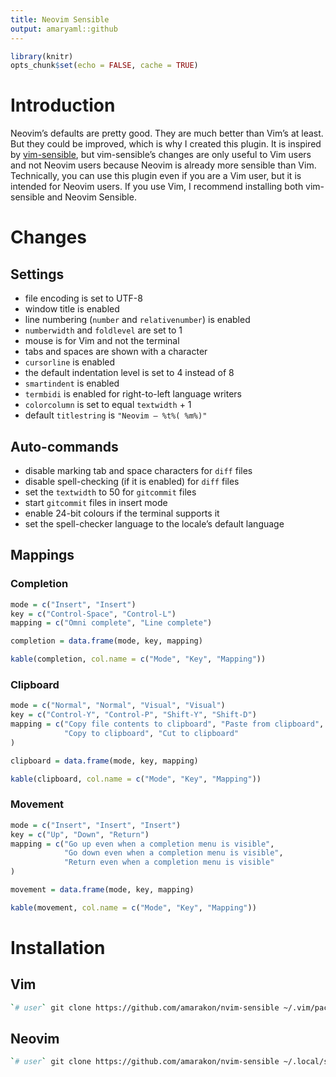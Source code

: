 ```yaml
---
title: Neovim Sensible
output: amaryaml::github
---
```

```r
library(knitr)
opts_chunk$set(echo = FALSE, cache = TRUE)
```

# Introduction

Neovim's defaults are pretty good.
They are much better than Vim's at least.
But they could be improved, which is why I created this plugin.
It is inspired by [vim-sensible](https://github.com/tpope/vim-sensible), but
vim-sensible's changes are only useful to Vim users and not Neovim users because
Neovim is already more sensible than Vim.
Technically, you can use this plugin even if you are a Vim user, but it is
intended for Neovim users.
If you use Vim, I recommend installing both vim-sensible and Neovim Sensible.

# Changes

## Settings

- file encoding is set to UTF-8
- window title is enabled
- line numbering (`number` and `relativenumber`) is enabled
- `numberwidth` and `foldlevel` are set to 1
- mouse is for Vim and not the terminal
- tabs and spaces are shown with a character
- `cursorline` is enabled
- the default indentation level is set to 4 instead of 8
- `smartindent` is enabled
- `termbidi` is enabled for right-to-left language writers
- `colorcolumn` is set to equal `textwidth` + 1
-  default `titlestring` is `"Neovim – %t%( %m%)"`

## Auto-commands

- disable marking tab and space characters for `diff` files
- disable spell-checking (if it is enabled) for `diff` files
- set the `textwidth` to 50 for `gitcommit` files
- start `gitcommit` files in insert mode
- enable 24-bit colours if the terminal supports it
- set the spell-checker language to the locale's default language

## Mappings

### Completion

```r
mode = c("Insert", "Insert")
key = c("Control-Space", "Control-L")
mapping = c("Omni complete", "Line complete")

completion = data.frame(mode, key, mapping)

kable(completion, col.name = c("Mode", "Key", "Mapping"))
```

### Clipboard

```r
mode = c("Normal", "Normal", "Visual", "Visual")
key = c("Control-Y", "Control-P", "Shift-Y", "Shift-D")
mapping = c("Copy file contents to clipboard", "Paste from clipboard",
			"Copy to clipboard", "Cut to clipboard"
)

clipboard = data.frame(mode, key, mapping)

kable(clipboard, col.name = c("Mode", "Key", "Mapping"))
```

### Movement

```r
mode = c("Insert", "Insert", "Insert")
key = c("Up", "Down", "Return")
mapping = c("Go up even when a completion menu is visible",
			"Go down even when a completion menu is visible",
			"Return even when a completion menu is visible"
)

movement = data.frame(mode, key, mapping)

kable(movement, col.name = c("Mode", "Key", "Mapping"))
```

# Installation

## Vim

```sh
`# user` git clone https://github.com/amarakon/nvim-sensible ~/.vim/pack/vendor/start/nvim-sensible
```

## Neovim

```sh
`# user` git clone https://github.com/amarakon/nvim-sensible ~/.local/share/nvim/site/pack/default/start/nvim-sensible
```
